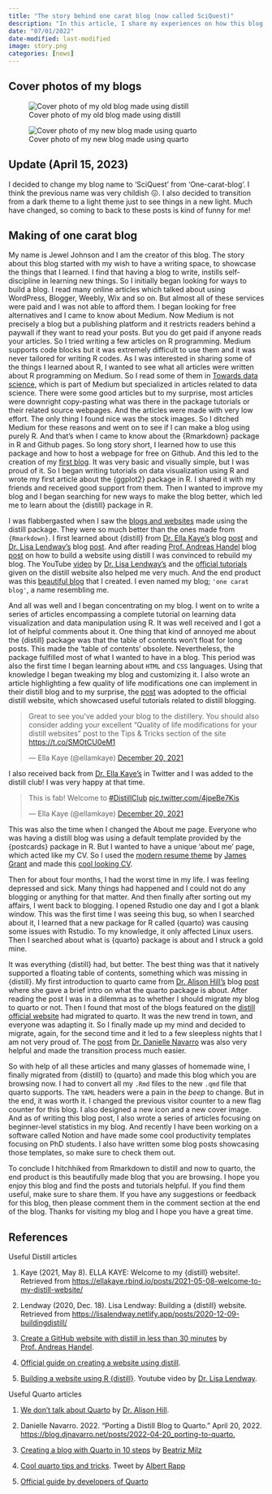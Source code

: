 ```yaml
---
title: "The story behind one carat blog (now called SciQuest)"
description: "In this article, I share my experiences on how this blog was made. Spoiler alter: it involved a lot of R package hitchhiking"
date: "07/01/2022"
date-modified: last-modified
image: story.png
categories: [news]
---
```


## Cover photos of my blogs

::: column-page
::: {layout-ncol="2"}
![Cover photo of my old blog made using distill](logo.png)

![Cover photo of my new blog made using quarto](preview.png)
:::
:::

## Update (April 15, 2023)

I decided to change my blog name to 'SciQuest' from 'One-carat-blog'. I think the previous name was very childish 😖. I also decided to transition from a dark theme to a light theme just to see things in a new light. Much have changed, so coming to back to these posts is kind of funny for me!

## Making of one carat blog

My name is Jewel Johnson and I am the creator of this blog. The story about this blog started with my wish to have a writing space, to showcase the things that I learned. I find that having a blog to write, instills self-discipline in learning new things. So I initially began looking for ways to build a blog. I read many online articles which talked about using WordPress, Blogger, Weebly, Wix and so on. But almost all of these services were paid and I was not able to afford them. I began looking for free alternatives and I came to know about Medium. Now Medium is not precisely a blog but a publishing platform and it restricts readers behind a paywall if they want to read your posts. But you do get paid if anyone reads your articles. So I tried writing a few articles on R programming. Medium supports code blocks but it was extremely difficult to use them and it was never tailored for writing R codes. As I was interested in sharing some of the things I learned about R, I wanted to see what all articles were written about R programming on Medium. So I read some of them in [Towards data science](https://towardsdatascience.com/), which is part of Medium but specialized in articles related to data science. There were some good articles but to my surprise, most articles were downright copy-pasting what was there in the package tutorials or their related source webpages. And the articles were made with very low effort. The only thing I found nice was the stock images. So I ditched Medium for these reasons and went on to see if I can make a blog using purely R. And that's when I came to know about the {Rmarkdown} package in R and Github pages. So long story short, I learned how to use this package and how to host a webpage for free on Github. And this led to the creation of my [first blog](https://jeweljohnsonj.github.io/jeweljohnson_markdown/index.html). It was very basic and visually simple, but I was proud of it. So I began writing tutorials on data visualization using R and wrote my first article about the {ggplot2} package in R. I shared it with my friends and received good support from them. Then I wanted to improve my blog and I began searching for new ways to make the blog better, which led me to learn about the {distill} package in R.

I was flabbergasted when I saw the [blogs and websites](https://jhelvy.github.io/distillery/showcase.html) made using the distill package. They were so much better than the ones made from `{Rmarkdown}`. I first learned about {distill} from [Dr. Ella Kaye's](https://twitter.com/ellamkaye) blog [post](https://ellakaye.rbind.io/posts/2021-05-08-welcome-to-my-distill-website/) and [Dr. Lisa Lendway's](https://twitter.com/lisalendway) blog [post](https://lisalendway.netlify.app/posts/2020-12-09-buildingdistill/). And after reading [Prof. Andreas Handel](https://twitter.com/andreashandel) blog [post](https://www.andreashandel.com/posts/distill-github-website/) on how to build a website using distill I was convinced to rebuild my blog. The YouTube [video](https://youtu.be/Fm3bsYCilEU) by [Dr. Lisa Lendway's](https://twitter.com/lisalendway) and the [official tutorials](https://rstudio.github.io/distill/) given on the distill website also helped me very much. And the end product was this [beautiful blog](https://jeweljohnsonj.github.io/jeweljohnson.github.io/) that I created. I even named my blog; `'one carat blog'`, a name resembling me.

And all was well and I began concentrating on my blog. I went on to write a series of articles encompassing a complete tutorial on learning data visualization and data manipulation using R. It was well received and I got a lot of helpful comments about it. One thing that kind of annoyed me about the {distill} package was that the table of contents won't float for long posts. This made the 'table of contents' obsolete. Nevertheless, the package fulfilled most of what I wanted to have in a blog. This period was also the first time I began learning about `HTML` and `CSS` languages. Using that knowledge I began tweaking my blog and customizing it. I also wrote an article highlighting a few quality of life modifications one can implement in their distill blog and to my surprise, the [post](https://distillery.rbind.io/posts/2021-12-18-quality-of-life-modifications-for-your-distill-websites/) was adopted to the official distill website, which showcased useful tutorials related to distill blogging.

<blockquote class="twitter-tweet" data-conversation="none" data-theme="dark">

<p lang="en" dir="ltr">

Great to see you've added your blog to the distillery. You should also consider adding your excellent "Quality of life modifications for your distill websites" post to the Tips & Tricks section of the site <a href="https://t.co/SMOtCU0eM1">https://t.co/SMOtCU0eM1</a>

</p>

--- Ella Kaye (@ellamkaye) <a href="https://twitter.com/ellamkaye/status/1472960799685722124?ref_src=twsrc%5Etfw">December 20, 2021</a>

</blockquote>

```{=html}
<script async src="https://platform.twitter.com/widgets.js" charset="utf-8"></script>
```
I also received back from [Dr. Ella Kaye's](https://twitter.com/ellamkaye) in Twitter and I was added to the distill club! I was very happy at that time.

<blockquote class="twitter-tweet" data-theme="dark">

<p lang="en" dir="ltr">

This is fab! Welcome to <a href="https://twitter.com/hashtag/DistillClub?src=hash&amp;ref_src=twsrc%5Etfw">#DistillClub</a> <a href="https://t.co/4jpeBe7Kis">pic.twitter.com/4jpeBe7Kis</a>

</p>

--- Ella Kaye (@ellamkaye) <a href="https://twitter.com/ellamkaye/status/1472959954172747790?ref_src=twsrc%5Etfw">December 20, 2021</a>

</blockquote>

```{=html}
<script async src="https://platform.twitter.com/widgets.js" charset="utf-8"></script>
```
This was also the time when I changed the About me page. Everyone who was having a distill blog was using a default template provided by the {postcards} package in R. But I wanted to have a unique 'about me' page, which acted like my CV. So I used the [modern resume theme](https://github.com/sproogen/modern-resume-theme) by [James Grant](https://www.jameswgrant.co.uk/) and made this [cool looking CV](https://jeweljohnsonj.github.io/jewel_resume/).

Then for about four months, I had the worst time in my life. I was feeling depressed and sick. Many things had happened and I could not do any blogging or anything for that matter. And then finally after sorting out my affairs, I went back to blogging. I opened Rstudio one day and I got a blank window. This was the first time I was seeing this bug, so when I searched about it, I learned that a new package for R called {quarto} was causing some issues with Rstudio. To my knowledge, it only affected Linux users. Then I searched about what is {quarto} package is about and I struck a gold mine.

It was everything {distill} had, but better. The best thing was that it natively supported a floating table of contents, something which was missing in {distill}. My first introduction to quarto came from [Dr. Alison Hill's](https://twitter.com/apreshill) blog [post](https://www.apreshill.com/blog/2022-04-we-dont-talk-about-quarto/) where she gave a brief intro on what the quarto package is about. After reading the post I was in a dilemma as to whether I should migrate my blog to quarto or not. Then I found that most of the blogs featured on the [distill official website](https://jhelvy.github.io/distillery/showcase.html) had migrated to quarto. It was the new trend in town, and everyone was adapting it. So I finally made up my mind and decided to migrate, again, for the second time and it led to a few sleepless nights that I am not very proud of. The [post](https://blog.djnavarro.net/posts/2022-04-20_porting-to-quarto/) from [Dr. Danielle Navarro](https://twitter.com/djnavarro) was also very helpful and made the transition process much easier.

So with help of all these articles and many glasses of homemade wine, I finally migrated from {distill} to {quarto} and made this blog which you are browsing now. I had to convert all my `.Rmd` files to the new `.qmd` file that quarto supports. The `YAML` headers were a pain in the *beep* to change. But in the end, it was worth it. I changed the previous visitor counter to a new flag counter for this blog. I also designed a new icon and a new cover image. And as of writing this blog post, I also wrote a series of articles focusing on beginner-level statistics in my blog. And recently I have been working on a software called Notion and have made some cool productivity templates focusing on PhD students. I also have written some blog posts showcasing those templates, so make sure to check them out.

To conclude I hitchhiked from Rmarkdown to distill and now to quarto, the end product is this beautifully made blog that you are browsing. I hope you enjoy this blog and find the posts and tutorials helpful. If you find them useful, make sure to share them. If you have any suggestions or feedback for this blog, then please comment them in the comment section at the end of the blog. Thanks for visiting my blog and I hope you have a great time.

## References {.unnumbered .appendix}

Useful Distill articles

1.  Kaye (2021, May 8). ELLA KAYE: Welcome to my {distill} website!. Retrieved from <https://ellakaye.rbind.io/posts/2021-05-08-welcome-to-my-distill-website/>

2.  Lendway (2020, Dec. 18). Lisa Lendway: Building a {distill} website. Retrieved from <https://lisalendway.netlify.app/posts/2020-12-09-buildingdistill/>

3.  [Create a GitHub website with distill in less than 30 minutes](https://www.andreashandel.com/posts/distill-github-website/) by [Prof. Andreas Handel](https://twitter.com/andreashandel).

4.  [Official guide on creating a website using distill](https://rstudio.github.io/distill/website.html#apply-theme).

5.  [Building a website using R {distill}](https://www.youtube.com/watch?v=Fm3bsYCilEU&ab_channel=LisaLendway-Statistics%26DataScience). Youtube video by [Dr. Lisa Lendway](https://twitter.com/lisalendway).

Useful Quarto articles

1.  [We don't talk about Quarto](https://www.apreshill.com/blog/2022-04-we-dont-talk-about-quarto/) by [Dr. Alison Hill](https://twitter.com/apreshill).

2.  Danielle Navarro. 2022. “Porting a Distill Blog to Quarto.” April 20, 2022. [https://blog.djnavarro.net/posts/2022-04-20_porting-to-quarto.](https://blog.djnavarro.net/posts/2022-04-20_porting-to-quarto/)

3.  [Creating a blog with Quarto in 10 steps](https://beamilz.com/posts/2022-06-05-creating-a-blog-with-quarto/en/#welcome) by [Beatriz Milz](https://twitter.com/BeaMilz)

4.  [Cool quarto tips and tricks](https://twitter.com/rappa753/status/1531692573126959106?s=20&t=6m6RMOkad-GUyd4KAvk4fA). Tweet by [Albert Rapp](https://twitter.com/rappa753)

5.  [Official guide by developers of Quarto](https://quarto.org/docs/get-started/hello/rstudio.html)

<a hidden href="https://info.flagcounter.com/ynrK"><img src="https://s11.flagcounter.com/count2/ynrK/bg_000000/txt_FFFFFF/border_F0F0F0/columns_5/maxflags_25/viewers_0/labels_1/pageviews_1/flags_0/percent_0/" alt="Flag Counter" border="0"/></a>
